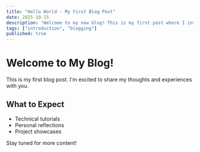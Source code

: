 ```yaml
---
title: "Hello World - My First Blog Post"
date: 2025-10-15
description: "Welcome to my new blog! This is my first post where I introduce myself and share what you can expect."
tags: ["introduction", "blogging"]
published: true
---
```


# Welcome to My Blog!

This is my first blog post. I'm excited to share my thoughts and experiences with you.

## What to Expect

- Technical tutorials
- Personal reflections
- Project showcases

Stay tuned for more content!